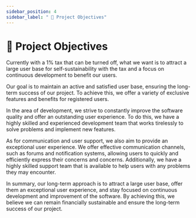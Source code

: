 ```yaml
---
sidebar_position: 4
sidebar_label: " 🎯 Project Objectives"
---
```


# 🎯 Project Objectives

Currently with a 1% tax that can be turned off, what we want is to attract a large user base for self-sustainability with the tax and a focus on continuous development to benefit our users.

Our goal is to maintain an active and satisfied user base, ensuring the long-term success of our project. To achieve this, we offer a variety of exclusive features and benefits for registered users.

In the area of development, we strive to constantly improve the software quality and offer an outstanding user experience. To do this, we have a highly skilled and experienced development team that works tirelessly to solve problems and implement new features.

As for communication and user support, we also aim to provide an exceptional user experience. We offer effective communication channels, such as forums and notification systems, allowing users to quickly and efficiently express their concerns and concerns. Additionally, we have a highly skilled support team that is available to help users with any problems they may encounter.

In summary, our long-term approach is to attract a large user base, offer them an exceptional user experience, and stay focused on continuous development and improvement of the software. By achieving this, we believe we can remain financially sustainable and ensure the long-term success of our project.
